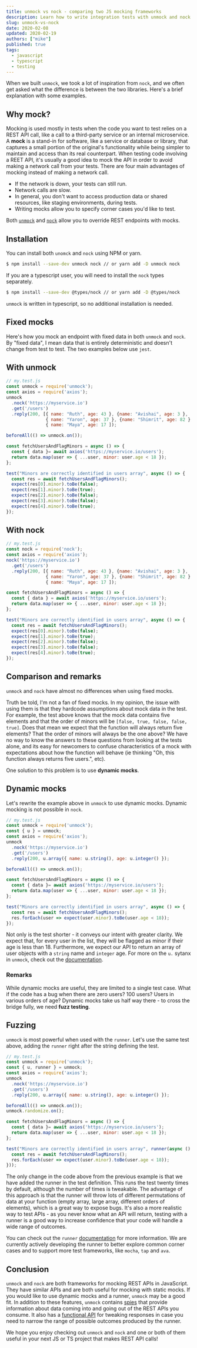 ```yaml
---
title: unmock vs nock - comparing two JS mocking frameworks
description: Learn how to write integration tests with unmock and nock.
slug: unmock-vs-nock
date: 2020-02-08
updated: 2020-02-19
authors: ["mike"]
published: true
tags:
  - javascript
  - typescript
  - testing
---
```


When we built `unmock`, we took a lot of inspiration from `nock`, and we often get asked what the difference is between the two libraries. Here's a brief explanation with some examples.

## Why mock?

Mocking is used mostly in tests when the code you want to test relies on a REST API call, like a call to a third-party service or an internal microservice. A **mock** is a stand-in for software, like a service or database or library, that captures a small portion of the original's functionality while being simpler to maintain and access than its real counterpart. When testing code involving a REET API, it's usually a good idea to mock the API in order to avoid making a network call from your tests. There are four main advantages of mocking instead of making a network call.

- If the network is down, your tests can still run.
- Network calls are slow.
- In general, you don't want to access production data or shared resources, like staging environments, during tests.
- Writing mocks allow you to specify corner cases you'd like to test.

Both [`unmock`](https://github.com/Meeshkan/unmock) and [`nock`](https://github.com/nock/nock) allow you to override REST endpoints with mocks.

## Installation

You can install both `unomck` and `nock` using NPM or yarn.

```bash
$ npm install --save-dev unmock nock // or yarn add -D unmock nock
```

If you are a typescript user, you will need to install the `nock` types separately.

```bash
$ npm install --save-dev @types/nock // or yarn add -D @types/nock
```

`unmock` is written in typescript, so no additional installation is needed.

## Fixed mocks

Here's how you mock an endpoint with fixed data in both `unmock` and `nock`. By "fixed data", I mean data that is entirely deterministic and doesn't change from test to test. The two examples below use `jest`.

## With unmock

```javascript
// my.test.js
const unmock = require('unmock');
const axios = require('axios');
unmock
  .nock('https://myservice.io')
  .get('/users')
  .reply(200, [{ name: "Ruth", age: 43 }, {name: "Avishai", age: 3 },
               { name: "Yaron", age: 37 }, {name: "Shimrit", age: 82 },
               { name: "Maya", age: 17 ]);

beforeAll(() => unmock.on());

const fetchUsersAndFlagMinors = async () => {
  const { data }= await axios('https://myservice.io/users');
  return data.map(user => { ...user, minor: user.age < 18 });
};

test("Minors are correctly identified in users array", async () => {
  const res = await fetchUsersAndFlagMinors();
  expect(res[0].minor).toBe(false);
  expect(res[1].minor).toBe(true);
  expect(res[2].minor).toBe(false);
  expect(res[3].minor).toBe(false);
  expect(res[4].minor).toBe(true);
});
```

## With nock

```javascript
// my.test.js
const nock = require('nock');
const axios = require('axios');
nock('https://myservice.io')
  .get('/users')
  .reply(200, [{ name: "Ruth", age: 43 }, {name: "Avishai", age: 3 },
               { name: "Yaron", age: 37 }, {name: "Shimrit", age: 82 },
               { name: "Maya", age: 17 ]);

const fetchUsersAndFlagMinors = async () => {
  const { data } = await axios('https://myservice.io/users');
  return data.map(user => { ...user, minor: user.age < 18 });
};

test("Minors are correctly identified in users array", async () => {
  const res = await fetchUsersAndFlagMinors();
  expect(res[0].minor).toBe(false);
  expect(res[1].minor).toBe(true);
  expect(res[2].minor).toBe(false);
  expect(res[3].minor).toBe(false);
  expect(res[4].minor).toBe(true);
});
```

## Comparison and remarks

`unmock` and `nock` have almost no differences when using fixed mocks.

Truth be told, I'm not a fan of fixed mocks. In my opinion, the issue with using them is that they hardcode assumptions about mock data in the test. For example, the test above knows that the mock data contains five elements and that the order of minors will be `[false, true, false, false, true]`. Does that mean we expect that the function will always return five elements? That the order of minors will always be the one above? We have no way to know the answers to these questions from looking at the tests alone, and its easy for newcomers to confuse characteristics of a mock with expectations about how the function will behave (ie thinking "Oh, this function always returns five users.", etc).

One solution to this problem is to use **dynamic mocks**.

## Dynamic mocks

Let's rewrite the example above in `unmock` to use dynamic mocks. Dynamic mocking is not possible in `nock`.

```javascript
// my.test.js
const unmock = require('unmock');
const { u } = unmock;
const axios = require('axios');
unmock
  .nock('https://myservice.io')
  .get('/users')
  .reply(200, u.array({ name: u.string(), age: u.integer() });

beforeAll(() => unmock.on());

const fetchUsersAndFlagMinors = async () => {
  const { data }= await axios('https://myservice.io/users');
  return data.map(user => { ...user, minor: user.age < 18 });
};

test("Minors are correctly identified in users array", async () => {
  const res = await fetchUsersAndFlagMinors();
  res.forEach(user => expect(user.minor).toBe(user.age < 18));
});
```

Not only is the test shorter - it conveys our intent with greater clarity. We expect that, for every user in the list, they will be flagged as minor if their age is less than 18. Furthermore, we expect our API to return an array of user objects with a `string` name and `integer` age. For more on the `u.` sytanx in `unmock`, check out the [documentation](https://www.unmock.io/docs/unmock#poet).

### Remarks

While dynamic mocks are useful, they are limited to a single test case. What if the code has a bug when there are zero users? 100 users? Users in various orders of age? Dynamic mocks take us half way there - to cross the bridge fully, we need **fuzz testing**.

## Fuzzing

`unmock` is most powerful when used with the `runner`. Let's use the same test above, adding the `runner` right after the string defining the test.

```javascript
// my.test.js
const unmock = require('unmock');
const { u, runner } = unmock;
const axios = require('axios');
unmock
  .nock('https://myservice.io')
  .get('/users')
  .reply(200, u.array({ name: u.string(), age: u.integer() });

beforeAll(() => unmock.on());
unmock.randomize.on();

const fetchUsersAndFlagMinors = async () => {
  const { data }= await axios('https://myservice.io/users');
  return data.map(user => { ...user, minor: user.age < 18 });
};

test("Minors are correctly identified in users array", runner(async () => {
  const res = await fetchUsersAndFlagMinors();
  res.forEach(user => expect(user.minor).toBe(user.age < 18));
}));
```

The only change in the code above from the previous example is that we have added the runner in the test definition. This runs the test twenty times by default, although the number of times is tweakable. The advantage of this approach is that the runner will throw lots of different permutations of data at your function (empty array, large array, different orders of elements), which is a great way to expose bugs. It's also a more realistic way to test APIs - as you never know what an API will return, testing with a runner is a good way to increase confidence that your code will handle a wide range of outcomes.

You can check out the `runner` [documentation](https://www.unmock.io/docs/fuzz) for more information. We are currently actively developing the runner to better explore common corner cases and to support more test frameworks, like `mocha`, `tap` and `ava`.

## Conclusion

`unmock` and `nock` are both frameworks for mocking REST APIs in JavaScript. They have similar APIs and are both useful for mocking with static mocks. If you would like to use dynamic mocks and a runner, `unmock` may be a good fit. In addition to these features, `unmock` contains [spies](https://www.unmock.io/docs/expectations#spying) that provide information about data coming into and going out of the REST APIs you consume. It also has a [functional API](https://www.unmock.io/docs/setting-state) for tweaking responses in case you need to narrow the range of possible outcomes produced by the runner.

We hope you enjoy checking out `unmock` and `nock` and one or both of them useful in your next JS or TS project that makes REST API calls!
